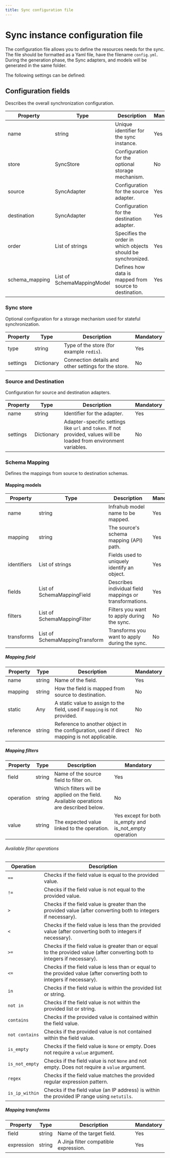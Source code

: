 ```yaml
---
title: Sync configuration file
---
```


# Sync instance configuration file

The configuration file allows you to define the resources needs for the sync.
The file should be formatted as a Yaml file, have the filename `config.yml`. During the generation phase, the Sync adapters, and models will be generated in the same folder.

The following settings can be defined:

## Configuration fields

Describes the overall synchronization    configuration.

| Property | Type | Description | Mandatory |
| -------- | ---- | ----------- | --------- |
| name | string | Unique identifier for the sync instance. | Yes |
| store | SyncStore | Configuration for the optional storage mechanism. | No |
| source | SyncAdapter | Configuration for the source adapter. | Yes |
| destination | SyncAdapter | Configuration for the destination adapter. | Yes |
| order | List of strings | Specifies the order in which objects should be synchronized. | Yes |
| schema_mapping | List of SchemaMappingModel | Defines how data is mapped from source to destination. | Yes |

### Sync store

Optional configuration for a storage mechanism used for stateful synchronization.

| Property | Type | Description | Mandatory |
| -------- | ---- | ----------- | --------- |
| type | string | Type of the store (for example    `redis`). | Yes |
| settings | Dictionary | Connection details and other settings for the store. | No |

<!-- vale off -->
### Source and Destination
<!-- vale on -->
Configuration for source and destination adapters.

| Property | Type | Description | Mandatory |
| -------- | ---- | ----------- | --------- |
| name | string | Identifier for the adapter. | Yes |
| settings | Dictionary | Adapter-specific settings like `url` and `token`. If not provided, values will be loaded from environment variables. | No |
<!-- vale off -->
### Schema Mapping
<!-- vale on -->
Defines the mappings from source to destination schemas.

#### Mapping models

| Property | Type | Description | Mandatory |
| -------- | ---- | ----------- | --------- |
| name | string | Infrahub model name to be mapped. | Yes |
| mapping | string | The source's schema mapping (API) path. | Yes |
| identifiers | List of strings | Fields used to uniquely identify an object. | Yes |
| fields | List of SchemaMappingField | Describes individual field mappings or transformations. | Yes |
| filters | List of SchemaMappingFilter | Filters you want to apply during the sync. | No |
| transforms | List of SchemaMappingTransform | Transforms you want to apply during the sync. | No |

##### Mapping field

| Property | Type | Description | Mandatory |
| -------- | ---- | ----------- | --------- |
| name | string | Name of the field. | Yes |
| mapping | string | How the field is mapped from source to destination. | No |
| static | Any | A static value to assign to the field, used if `mapping` is not provided. | No |
| reference | string | Reference to another object in the configuration, used if direct mapping is not applicable. | No |

##### Mapping filters

| Property | Type | Description | Mandatory |
| -------- | ---- | ----------- | --------- |
| field | string | Name of the source field to filter on. | Yes |
| operation | string | Which filters will be applied on the field. Available operations are described below. | No |
| value | string | The expected value linked to the operation. | Yes except for both is_empty and is_not_empty operation |

###### Available filter operations

| Operation | Description |
| --------- | ----------- |
| `==` | Checks if the field value is equal to the provided value. |
| `!=` | Checks if the field value is not equal to the provided value. |
| `>` | Checks if the field value is greater than the provided value (after converting both to integers if necessary). |
| `<` | Checks if the field value is less than the provided value (after converting both to integers if necessary). |
| `>=` | Checks if the field value is greater than or equal to the provided value (after converting both to integers if necessary). |
| `<=` | Checks if the field value is less than or equal to the provided value (after converting both to integers if necessary). |
| `in` | Checks if the field value is within the provided list or string. |
| `not in` | Checks if the field value is not within the provided list or string. |
| `contains` | Checks if the provided value is contained within the field value. |
| `not contains` | Checks if the provided value is not contained within the field value. |
| `is_empty` | Checks if the field value is `None` or empty. Does not require a `value` argument. |
| `is_not_empty` | Checks if the field value is not `None` and not empty. Does not require a `value` argument. |
| `regex` | Checks if the field value matches the provided regular expression pattern. |
| `is_ip_within` | Checks if the field value (an IP address) is within the provided IP range using `netutils`. |

##### Mapping transforms

| Property | Type | Description | Mandatory |
| -------- | ---- | ----------- | --------- |
| field | string | Name of the target field. | Yes |
| expression | string | A Jinja filter compatible expression. | Yes |

